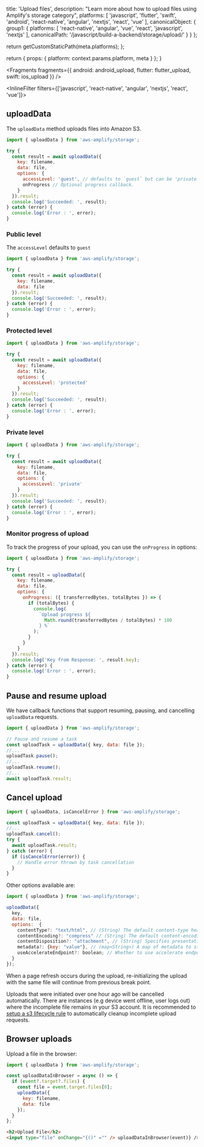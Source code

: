 
  title: 'Upload files',
  description: "Learn more about how to upload files using Amplify's storage category",
  platforms: [
    'javascript',
    'flutter',
    'swift',
    'android',
    'react-native',
    'angular',
    'nextjs',
    'react',
    'vue'
  ],
  canonicalObject: {
    group1: {
      platforms: [
        'react-native',
        'angular',
        'vue',
        'react',
        'javascript',
        'nextjs'
      ],
      canonicalPath: '/javascript/build-a-backend/storage/upload/'
    }
  }
};

  return getCustomStaticPath(meta.platforms);
};

  return {
    props: {
      platform: context.params.platform,
      meta
    }
  };
}


<Fragments
  fragments={{
    android: android_upload,
    flutter: flutter_upload,
    swift: ios_upload
  }}
/>

<InlineFilter filters={['javascript', 'react-native', 'angular', 'nextjs', 'react', 'vue']}>

## uploadData

The `uploadData` method uploads files into Amazon S3.

```javascript
import { uploadData } from 'aws-amplify/storage';

try {
  const result = await uploadData({
    key: filename,
    data: file,
    options: {
      accessLevel: 'guest', // defaults to `guest` but can be 'private' | 'protected' | 'guest'
      onProgress // Optional progress callback.
    }
  }).result;
  console.log('Succeeded: ', result);
} catch (error) {
  console.log('Error : ', error);
}
```

### Public level

The `accessLevel` defaults to `guest`

```javascript
import { uploadData } from 'aws-amplify/storage';

try {
  const result = await uploadData({
    key: filename,
    data: file
  }).result;
  console.log('Succeeded: ', result);
} catch (error) {
  console.log('Error : ', error);
}
```

### Protected level

```javascript
import { uploadData } from 'aws-amplify/storage';

try {
  const result = await uploadData({
    key: filename,
    data: file,
    options: {
      accessLevel: 'protected'
    }
  }).result;
  console.log('Succeeded: ', result);
} catch (error) {
  console.log('Error : ', error);
}
```

### Private level

```javascript
import { uploadData } from 'aws-amplify/storage';

try {
  const result = await uploadData({
    key: filename,
    data: file,
    options: {
      accessLevel: 'private'
    }
  }).result;
  console.log('Succeeded: ', result);
} catch (error) {
  console.log('Error : ', error);
}
```

### Monitor progress of upload

To track the progress of your upload, you can use the `onProgress` in options:

```javascript
import { uploadData } from 'aws-amplify/storage';

try {
  const result = uploadData({
    key: filename,
    data: file,
    options: {
      onProgress: ({ transferredBytes, totalBytes }) => {
        if (totalBytes) {
          console.log(
            `Upload progress ${
              Math.round(transferredBytes / totalBytes) * 100
            } %`
          );
        }
      }
    }
  }).result;
  console.log('Key from Response: ', result.key);
} catch (error) {
  console.log('Error : ', error);
}
```

## Pause and resume upload

We have callback functions that support resuming, pausing, and cancelling `uploadData` requests.

```javascript
import { uploadData } from 'aws-amplify/storage';

// Pause and resume a task
const uploadTask = uploadData({ key, data: file });
//...
uploadTask.pause();
//...
uploadTask.resume();
//...
await uploadTask.result;
```

## Cancel upload

```javascript
import { uploadData, isCancelError } from 'aws-amplify/storage';

const uploadTask = uploadData({ key, data: file });
//...
uploadTask.cancel();
try {
  await uploadTask.result;
} catch (error) {
  if (isCancelError(error)) {
    // Handle error thrown by task cancellation
  }
}
```

Other options available are:

```javascript
import { uploadData } from 'aws-amplify/storage';

uploadData({
  key,
  data: file,
  options:  {
    contentType?: "text/html", // (String) The default content-type header value of the file when downloading it.
    contentEncoding?: "compress" // (String) The default content-encoding header value of the file when downloading it.
    contentDisposition?: "attachment", // (String) Specifies presentational information for the object
    metadata?: {key: "value"}, // (map<String>) A map of metadata to store with the object in S3.
    useAccelerateEndpoint?: boolean; // Whether to use accelerate endpoint.
  }
});

```

When a page refresh occurs during the upload, re-initializing the upload with the same file will continue from previous break point.

<Callout>

Uploads that were initiated over one hour ago will be cancelled automatically. There are instances (e.g device went offline, user logs out) where the incomplete file remains in your S3 account. It is recommended to [setup a s3 lifecycle rule](https://aws.amazon.com/blogs/aws-cloud-financial-management/discovering-and-deleting-incomplete-multipart-uploads-to-lower-amazon-s3-costs/) to automatically cleanup incomplete upload requests.

</Callout>

## Browser uploads

Upload a file in the browser:

```javascript
import { uploadData } from 'aws-amplify/storage';

const uploadDataInBrowser = async () => {
  if (event?.target?.files) {
    const file = event.target.files[0];
    uploadData({
      key: filename,
      data: file
    });
  }
};
```

```html
<h2>Upload File</h2>
<input type="file" onChange="{()" ="" /> uploadDataInBrowser(event)} />
```

</InlineFilter>
